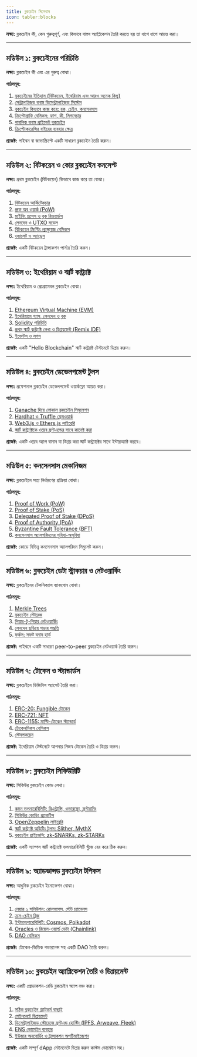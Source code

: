 ```yaml
---
title: ব্লকচেইন সিলেবাস
icon: tabler:blocks
---
```


**লক্ষ্য:** ব্লকচেইন কী, কেন গুরুত্বপূর্ণ, এবং কিভাবে বাস্তব অ্যাপ্লিকেশন তৈরি করতে হয় তা ধাপে ধাপে আয়ত্ত করা।

---

## মডিউল ১: ব্লকচেইনের পরিচিতি

**লক্ষ্য:** ব্লকচেইন কী এবং এর গুরুত্ব বোঝা।  

**পাঠসমূহ:**

1. [ব্লকচেইনের ইতিহাস (বিটকয়েন, ইথেরিয়াম এবং আরও অনেক কিছু)](/blockchain/history)
2. [সেন্ট্রালাইজড বনাম ডিসেন্ট্রালাইজড সিস্টেম](/blockchain/centralized-vs-decentralized)
3. [ব্লকচেইন কিভাবে কাজ করে: ব্লক, চেইন, কনসেনসাস](/blockchain/how-it-works)
4. [ক্রিপ্টোগ্রাফি বেসিকস: হ্যাশ, কী, সিগনেচার](/blockchain/cryptography)
5. [পাবলিক বনাম প্রাইভেট ব্লকচেইন](/blockchain/public-vs-private)
6. [ক্রিপ্টোকারেন্সির বাইরের ব্যবহার ক্ষেত্র](/blockchain/use-cases)  

**প্রজেক্ট:** পাইথন বা জাভাস্ক্রিপ্টে একটি সাধারণ ব্লকচেইন তৈরি করুন।

---

## মডিউল ২: বিটকয়েন ও কোর ব্লকচেইন কনসেপ্ট

**লক্ষ্য:** প্রথম ব্লকচেইন (বিটকয়েন) কিভাবে কাজ করে তা বোঝা।  

**পাঠসমূহ:**

1. [বিটকয়েন আর্কিটেকচার](/blockchain/bitcoin-architecture)
2. [প্রুফ অব ওয়ার্ক (PoW)](/blockchain/proof-of-work)
3. [মাইনিং প্রসেস ও ব্লক রিওয়ার্ডস](/blockchain/mining)
4. [লেনদেন ও UTXO মডেল](/blockchain/utxo)
5. [বিটকয়েন স্ক্রিপ্টিং ল্যাঙ্গুয়েজ বেসিকস](/blockchain/scripting)
6. [ওয়ালেট ও অ্যাড্রেস](/blockchain/wallets)  

**প্রজেক্ট:** একটি বিটকয়েন ট্রান্সাকশন পার্সার তৈরি করুন।

---

## মডিউল ৩: ইথেরিয়াম ও স্মার্ট কন্ট্র্যাক্ট

**লক্ষ্য:** ইথেরিয়াম ও প্রোগ্রামেবল ব্লকচেইন বোঝা।  

**পাঠসমূহ:**

1. [Ethereum Virtual Machine (EVM)](/blockchain/evm)
2. [ইথেরিয়ামে গ্যাস, লেনদেন ও ব্লক](/blockchain/gas-transactions)
3. [Solidity পরিচিতি](/blockchain/solidity)
4. [প্রথম স্মার্ট কন্ট্র্যাক্ট লেখা ও ডিপ্লয়মেন্ট (Remix IDE)](/blockchain/first-smart-contract)
5. [ইভেন্টস ও লগস](/blockchain/events-logs)  

**প্রজেক্ট:** একটি "Hello Blockchain" স্মার্ট কন্ট্র্যাক্ট টেস্টনেটে ডিপ্লয় করুন।

---

## মডিউল ৪: ব্লকচেইন ডেভেলপমেন্ট টুলস

**লক্ষ্য:** প্রফেশনাল ব্লকচেইন ডেভেলপমেন্ট ওয়ার্কফ্লো আয়ত্ত করা।  

**পাঠসমূহ:**

1. [Ganache দিয়ে লোকাল ব্লকচেইন সিমুলেশন](/blockchain/ganache)
2. [Hardhat ও Truffle ফ্রেমওয়ার্ক](/blockchain/hardhat-truffle)
3. [Web3.js ও Ethers.js লাইব্রেরি](/blockchain/web3-ethers)
4. [স্মার্ট কন্ট্র্যাক্টকে ওয়েব ফ্রন্টএন্ডের সাথে কানেক্ট করা](/blockchain/frontend-integration)  

**প্রজেক্ট:** একটি ওয়েব অ্যাপ বানান যা ডিপ্লয় করা স্মার্ট কন্ট্র্যাক্টের সাথে ইন্টারঅ্যাক্ট করবে।

---

## মডিউল ৫: কনসেনসাস মেকানিজম

**লক্ষ্য:** ব্লকচেইনে সত্য নির্ধারণের প্রক্রিয়া বোঝা।  

**পাঠসমূহ:**

1. [Proof of Work (PoW)](/blockchain/pow)
2. [Proof of Stake (PoS)](/blockchain/pos)
3. [Delegated Proof of Stake (DPoS)](/blockchain/dpos)
4. [Proof of Authority (PoA)](/blockchain/poa)
5. [Byzantine Fault Tolerance (BFT)](/blockchain/bft)
6. [কনসেনসাস অ্যালগরিদমের সুবিধা-অসুবিধা](/blockchain/consensus-tradeoffs)  

**প্রজেক্ট:** কোডে বিভিন্ন কনসেনসাস অ্যালগরিদম সিমুলেট করুন।

---

## মডিউল ৬: ব্লকচেইন ডেটা স্ট্রাকচার ও নেটওয়ার্কিং

**লক্ষ্য:** ব্লকচেইনের টেকনিক্যাল ব্যাকবোন বোঝা।  

**পাঠসমূহ:**

1. [Merkle Trees](/blockchain/merkle-trees)
2. [ব্লকচেইন স্টোরেজ](/blockchain/storage)
3. [পিয়ার-টু-পিয়ার নেটওয়ার্কিং](/blockchain/p2p)
4. [লেনদেন ছড়িয়ে পড়ার পদ্ধতি](/blockchain/transaction-propagation)
5. [ফর্কস: সফট বনাম হার্ড](/blockchain/forks)  

**প্রজেক্ট:** পাইথনে একটি সাধারণ peer-to-peer ব্লকচেইন নেটওয়ার্ক তৈরি করুন।

---

## মডিউল ৭: টোকেন ও স্ট্যান্ডার্ডস

**লক্ষ্য:** ব্লকচেইনে ডিজিটাল অ্যাসেট তৈরি করা।  

**পাঠসমূহ:**

1. [ERC-20: Fungible টোকেন](/blockchain/erc20)
2. [ERC-721: NFT](/blockchain/erc721)
3. [ERC-1155: মাল্টি-টোকেন স্ট্যান্ডার্ড](/blockchain/erc1155)
4. [টোকেনমিকস বেসিকস](/blockchain/tokenomics)
5. [স্টেবলকয়েন](/blockchain/stablecoins)  

**প্রজেক্ট:** ইথেরিয়াম টেস্টনেটে আপনার নিজস্ব টোকেন তৈরি ও ডিপ্লয় করুন।

---

## মডিউল ৮: ব্লকচেইন সিকিউরিটি

**লক্ষ্য:** সিকিউর ব্লকচেইন কোড লেখা।  

**পাঠসমূহ:**

1. [কমন ভলনারেবিলিটি: রিএন্ট্রান্সি, ওভারফ্লো, ফ্রন্টরানিং](/blockchain/vulnerabilities)
2. [সিকিউর কোডিং প্র্যাকটিস](/blockchain/secure-coding)
3. [OpenZeppelin লাইব্রেরি](/blockchain/openzeppelin)
4. [স্মার্ট কন্ট্র্যাক্ট অডিটিং টুলস: Slither, MythX](/blockchain/auditing-tools)
5. [ব্লকচেইন প্রাইভেসি: zk-SNARKs, zk-STARKs](/blockchain/privacy)  

**প্রজেক্ট:** একটি স্যাম্পল স্মার্ট কন্ট্র্যাক্টে ভলনারেবিলিটি খুঁজে বের করে ঠিক করুন।

---

## মডিউল ৯: অ্যাডভান্সড ব্লকচেইন টপিকস

**লক্ষ্য:** আধুনিক ব্লকচেইন ইনোভেশন বোঝা।  

**পাঠসমূহ:**

1. [লেয়ার ২ সলিউশন: রোলআপস, স্টেট চ্যানেলস](/blockchain/layer2)
2. [ক্রস-চেইন ব্রিজ](/blockchain/cross-chain)
3. [ইন্টারঅপারেবিলিটি: Cosmos, Polkadot](/blockchain/interoperability)
4. [Oracles ও রিয়েল-ওয়ার্ল্ড ডেটা (Chainlink)](/blockchain/oracles)
5. [DAO বেসিকস](/blockchain/dao)  

**প্রজেক্ট:** টোকেন-ভিত্তিক গভারনেন্স সহ একটি DAO তৈরি করুন।

---

## মডিউল ১০: ব্লকচেইন অ্যাপ্লিকেশন তৈরি ও ডিপ্লয়মেন্ট

**লক্ষ্য:** একটি প্রোডাকশন-রেডি ব্লকচেইন অ্যাপ লঞ্চ করা।

**পাঠসমূহ:**

1. [সঠিক ব্লকচেইন প্ল্যাটফর্ম বাছাই](/blockchain/platform-selection)
2. [মেইননেটে ডিপ্লয়মেন্ট](/blockchain/mainnet-deployment)
3. [ডিসেন্ট্রালাইজড স্টোরেজে ফ্রন্টএন্ড হোস্টিং (IPFS, Arweave, Fleek)](/blockchain/decentralized-hosting)
4. [ENS ডোমেইন ব্যবহার](/blockchain/ens)
5. [ইউজার অনবোর্ডিং ও ট্রান্সাকশন অপটিমাইজেশন](/blockchain/user-onboarding)  

**প্রজেক্ট:** একটি সম্পূর্ণ dApp মেইননেটে ডিপ্লয় করুন কাস্টম ডোমেইন সহ।
